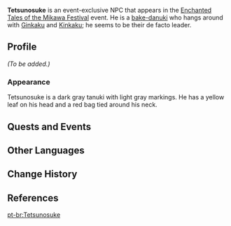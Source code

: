 {{Meta
<!-- Remove this template after adding missing info -->
|missing_NPC_profile  = yes
}}
{{Character Infobox
|type             = Event NPC
|group            = Bake-Danuki
|image            = NPC Tetsunosuke.png
|region           = Inazuma
|location         = 
|voiceEN          = [[imdb:nm7468841|Javier Prusky]]<ref>X (Twitter): [https://x.com/JavierPrusky/status/1893470687869935875 EN VA Self Announcement]</ref>
|voiceCN          = 
|voiceJP          = 
|voiceKR          = 
}}
'''Tetsunosuke''' is an event-exclusive NPC that appears in the [[Enchanted Tales of the Mikawa Festival]] event. He is a [[bake-danuki]] who hangs around with [[Ginkaku]] and [[Kinkaku]]; he seems to be their de facto leader.

==Profile==
<!-- Detailed story/lore information goes here. -->
''(To be added.)''

===Appearance===
Tetsunosuke is a dark gray tanuki with light gray markings. He has a yellow leaf on his head and a red bag tied around his neck.

==Quests and Events==
{{Quests and Events}}

==Other Languages==
{{Other Languages|default_hidden=1
|en      = Tetsunosuke
|zhs     = 「铁之助」
|zhs_rm  = 
|zht     = 「鐵之助」
|zht_rm  = 
|ja      = 「鉄之助」
|ja_rm   = "Tetsunosuke"
|ko      = 「테츠노스케」
|es      = Tetsunosuke
|fr      = Tetsunosuke
|ru      = Тэцуносукэ
|th      = Tetsunosuke
|vi      = Tetsunosuke
|de      = Tetsunosuke
|id      = Tetsunosuke
|pt      = Tetsunosuke
|tr      = Tetsunosuke
|it      = Tetsunosuke
}}

==Change History==
{{Change History|5.4}}

==References==
{{Reflist}}

[[pt-br:Tetsunosuke]]